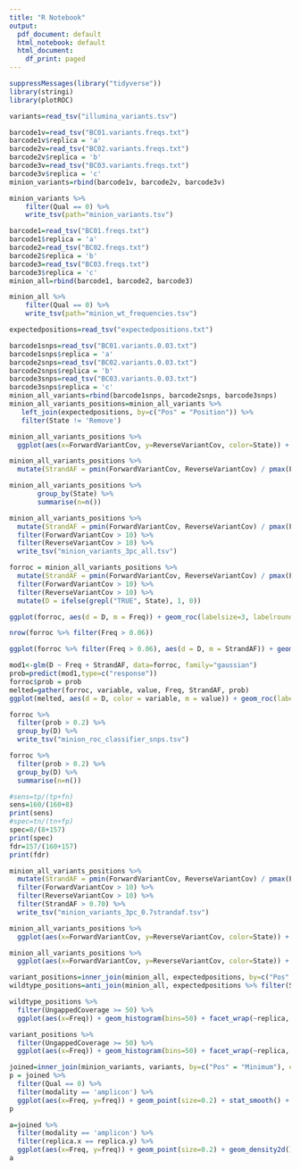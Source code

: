 ```yaml
---
title: "R Notebook"
output:
  pdf_document: default
  html_notebook: default
  html_document:
    df_print: paged
---
```


```r
suppressMessages(library("tidyverse"))
library(stringi)
library(plotROC)
```

```r
variants=read_tsv("illumina_variants.tsv")
```

```r
barcode1v=read_tsv("BC01.variants.freqs.txt")
barcode1v$replica = 'a'
barcode2v=read_tsv("BC02.variants.freqs.txt")
barcode2v$replica = 'b'
barcode3v=read_tsv("BC03.variants.freqs.txt")
barcode3v$replica = 'c'
minion_variants=rbind(barcode1v, barcode2v, barcode3v)

```

```r
minion_variants %>%
    filter(Qual == 0) %>%
    write_tsv(path="minion_variants.tsv")
```

```r
barcode1=read_tsv("BC01.freqs.txt")
barcode1$replica = 'a'
barcode2=read_tsv("BC02.freqs.txt")
barcode2$replica = 'b'
barcode3=read_tsv("BC03.freqs.txt")
barcode3$replica = 'c'
minion_all=rbind(barcode1, barcode2, barcode3)
```

```r
minion_all %>%
    filter(Qual == 0) %>%
    write_tsv(path="minion_wt_frequencies.tsv")
```


```r
expectedpositions=read_tsv("expectedpositions.txt")
```

```r
barcode1snps=read_tsv("BC01.variants.0.03.txt")
barcode1snps$replica = 'a'
barcode2snps=read_tsv("BC02.variants.0.03.txt")
barcode2snps$replica = 'b'
barcode3snps=read_tsv("BC03.variants.0.03.txt")
barcode3snps$replica = 'c'
minion_all_variants=rbind(barcode1snps, barcode2snps, barcode3snps)
minion_all_variants_positions=minion_all_variants %>%
   left_join(expectedpositions, by=c("Pos" = "Position")) %>%
   filter(State != 'Remove')
```
```r
minion_all_variants_positions %>%
  ggplot(aes(x=ForwardVariantCov, y=ReverseVariantCov, color=State)) + geom_point(size=0.2) + facet_wrap(~State, ncol=1)
```

```r
minion_all_variants_positions %>%
  mutate(StrandAF = pmin(ForwardVariantCov, ReverseVariantCov) / pmax(ForwardVariantCov, ReverseVariantCov)) 
```
```r
minion_all_variants_positions %>% 
       group_by(State) %>%
       summarise(n=n())
```
```r
minion_all_variants_positions %>%
  mutate(StrandAF = pmin(ForwardVariantCov, ReverseVariantCov) / pmax(ForwardVariantCov, ReverseVariantCov)) %>%
  filter(ForwardVariantCov > 10) %>%
  filter(ReverseVariantCov > 10) %>%
  write_tsv("minion_variants_3pc_all.tsv")
```

```r
forroc = minion_all_variants_positions %>%
  mutate(StrandAF = pmin(ForwardVariantCov, ReverseVariantCov) / pmax(ForwardVariantCov, ReverseVariantCov)) %>%
  filter(ForwardVariantCov > 10) %>%
  filter(ReverseVariantCov > 10) %>%
  mutate(D = ifelse(grepl("TRUE", State), 1, 0))
```

```r
ggplot(forroc, aes(d = D, m = Freq)) + geom_roc(labelsize=3, labelround=2) + theme_bw()
```

```r
nrow(forroc %>% filter(Freq > 0.06))
```

```r
ggplot(forroc %>% filter(Freq > 0.06), aes(d = D, m = StrandAF)) + geom_roc(labelsize=3, labelround=2) + theme_bw()
```

```r
mod1<-glm(D ~ Freq + StrandAF, data=forroc, family="gaussian")
prob=predict(mod1,type=c("response"))
forroc$prob = prob
melted=gather(forroc, variable, value, Freq, StrandAF, prob)
ggplot(melted, aes(d = D, color = variable, m = value)) + geom_roc(labelsize=3, labelround=2) + theme_bw()
```

```r
forroc %>%
  filter(prob > 0.2) %>%
  group_by(D) %>%
  write_tsv("minion_roc_classifier_snps.tsv")
```

```r
forroc %>%
  filter(prob > 0.2) %>%
  group_by(D) %>%
  summarise(n=n())


```

```r
#sens=tp/(tp+fn)
sens=160/(160+8)
print(sens)
#spec=tn/(tn+fp)
spec=8/(8+157)
print(spec)
fdr=157/(160+157)
print(fdr)
```

```r
minion_all_variants_positions %>%
  mutate(StrandAF = pmin(ForwardVariantCov, ReverseVariantCov) / pmax(ForwardVariantCov, ReverseVariantCov)) %>%
  filter(ForwardVariantCov > 10) %>%
  filter(ReverseVariantCov > 10) %>%
  filter(StrandAF > 0.70) %>%
  write_tsv("minion_variants_3pc_0.7strandaf.tsv")
```

```r
minion_all_variants_positions %>%
  ggplot(aes(x=ForwardVariantCov, y=ReverseVariantCov, color=State)) + geom_density2d() + facet_wrap(~State, ncol=1)
```

    
```r
minion_all_variants_positions %>%
  ggplot(aes(x=ForwardVariantCov, y=ReverseVariantCov, color=State)) + geom_point(size=0.2) + facet_wrap(~replica, ncol=1)
```

```r
variant_positions=inner_join(minion_all, expectedpositions, by=c("Pos" = "Position"), copy=T)
wildtype_positions=anti_join(minion_all, expectedpositions %>% filter(State == "True"), by=c("Pos" = "Position"), copy=T)
```

```r
wildtype_positions %>%
  filter(UngappedCoverage >= 50) %>%
  ggplot(aes(x=Freq)) + geom_histogram(bins=50) + facet_wrap(~replica, ncol=1) + theme_bw() + xlim(0.75, 1.0) + labs(title = "Wildtype allele frequencies by replica")
```

```r
variant_positions %>%
  filter(UngappedCoverage >= 50) %>%
  ggplot(aes(x=Freq)) + geom_histogram(bins=50) + facet_wrap(~replica, ncol=1) + theme_bw() + xlim(0.75, 1.0) + labs(title = "Alternative allele frequencies by replica")
```



```r
joined=inner_join(minion_variants, variants, by=c("Pos" = "Minimum"), copy=T)
p = joined %>% 
  filter(Qual == 0) %>%
  filter(modality == 'amplicon') %>%
  ggplot(aes(x=Freq, y=freq)) + geom_point(size=0.2) + stat_smooth() + xlim(0, 0.5) + ylim(0, 0.5) + xlab("Nanopore allele freq") + ylab("Illumina allele freq") + facet_wrap(~replica.x) + theme_bw(base_size=14)
p
```

```r
a=joined %>%
  filter(modality == 'amplicon') %>%
  filter(replica.x == replica.y) %>%
  ggplot(aes(x=Freq, y=freq)) + geom_point(size=0.2) + geom_density2d() + xlim(0, 0.5) + ylim(0, 0.5) + xlab("Nanopore allele freq") + ylab("Illumina allele freq") + facet_wrap(~replica.x~modality) + theme_bw(base_size=14)
a
```

